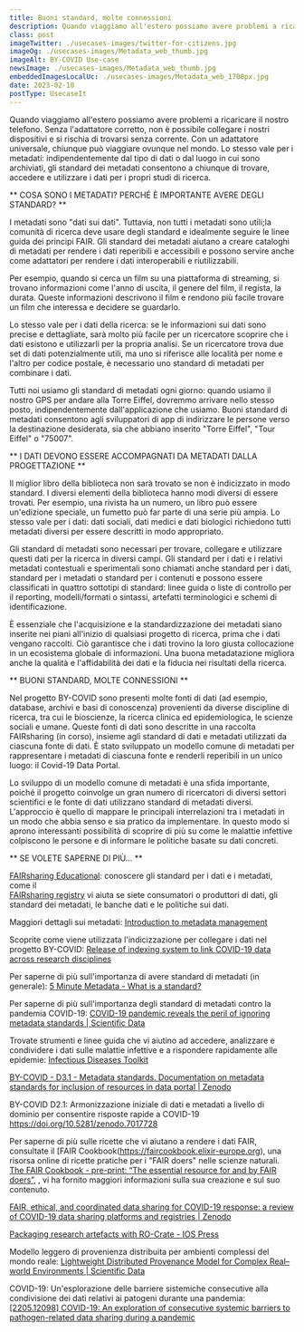 ```yaml
---
title: Buoni standard, molte connessioni 
description: Quando viaggiamo all'estero possiamo avere problemi a ricaricare il nostro telefono. Senza l'adattatore corretto, non è possibile collegare i nostri dispositivi e si rischia di trovarsi senza corrente.
class: post
imageTwitter: ./usecases-images/twitter-for-citizens.jpg
imageOg: ./usecases-images/Metadata_web_thumb.jpg
imageAlt: BY-COVID Use-case
newsImage: ./usecases-images/Metadata_web_thumb.jpg
embeddedImagesLocalUc: ./usecases-images/Metadata_web_1700px.jpg
date: 2023-02-10
postType: UsecaseIt
---
```


Quando viaggiamo all'estero possiamo avere problemi a ricaricare il nostro telefono. Senza l'adattatore corretto, non è possibile collegare i nostri dispositivi e si rischia di trovarsi senza corrente. Con un adattatore universale, chiunque può viaggiare ovunque nel mondo. Lo stesso vale per i metadati: indipendentemente dal tipo di dati o dal luogo in cui sono archiviati, gli standard dei metadati consentono a chiunque di trovare, accedere e utilizzare i dati per i propri studi di ricerca.

** COSA SONO I METADATI? PERCHÉ È IMPORTANTE AVERE DEGLI STANDARD? **

I metadati sono "dati sui dati". Tuttavia, non tutti i metadati sono utili;la comunità di ricerca deve usare degli standard e idealmente seguire le linee guida dei principi FAIR. Gli standard dei metadati aiutano a creare cataloghi di metadati per rendere i dati reperibili e accessibili e possono servire anche come adattatori per rendere i dati interoperabili e riutilizzabili. 

Per esempio, quando si cerca un film su una piattaforma di streaming, si trovano informazioni come l'anno di uscita, il genere del film, il regista, la durata. Queste informazioni descrivono il film e rendono più facile trovare un film che interessa e decidere se guardarlo. 

Lo stesso vale per i dati della ricerca: se le informazioni sui dati sono precise e dettagliate, sarà molto più facile per un ricercatore scoprire che i dati esistono e utilizzarli per la propria analisi. Se un ricercatore trova due set di dati potenzialmente utili, ma uno si riferisce alle località per nome e l'altro per codice postale, è necessario uno standard di metadati per combinare i dati.

Tutti noi usiamo gli standard di metadati ogni giorno: quando usiamo il nostro GPS per andare alla Torre Eiffel, dovremmo arrivare nello stesso posto, indipendentemente dall'applicazione che usiamo. Buoni standard di metadati consentono agli sviluppatori di app di indirizzare le persone verso la destinazione desiderata, sia che abbiano inserito "Torre Eiffel", "Tour Eiffel" o "75007".


** I DATI DEVONO ESSERE ACCOMPAGNATI DA METADATI DALLA PROGETTAZIONE **

Il miglior libro della biblioteca non sarà trovato se non è indicizzato in modo standard. I diversi elementi della biblioteca hanno modi diversi di essere trovati. Per esempio, una rivista ha un numero, un libro può essere un'edizione speciale, un fumetto può far parte di una serie più ampia. Lo stesso vale per i dati: dati sociali, dati medici e dati biologici richiedono tutti metadati diversi per essere descritti in modo appropriato. 

Gli standard di metadati sono necessari per trovare, collegare e utilizzare questi dati per la ricerca in diversi campi. Gli standard per i dati e i relativi metadati contestuali e sperimentali sono chiamati anche standard per i dati, standard per i metadati o standard per i contenuti e possono essere classificati in quattro sottotipi di standard: linee guida o liste di controllo per il reporting, modelli/formati o sintassi, artefatti terminologici e schemi di identificazione.

È essenziale che l'acquisizione e la standardizzazione dei metadati siano inserite nei piani all'inizio di qualsiasi progetto di ricerca, prima che i dati vengano raccolti. Ciò garantisce che i dati trovino la loro giusta collocazione in un ecosistema globale di informazioni. Una buona metadatazione migliora anche la qualità e l'affidabilità dei dati e la fiducia nei risultati della ricerca.

** BUONI STANDARD, MOLTE CONNESSIONI **

Nel progetto BY-COVID sono presenti molte fonti di dati (ad esempio, database, archivi e basi di conoscenza) provenienti da diverse discipline di ricerca, tra cui le bioscienze, la ricerca clinica ed epidemiologica, le scienze sociali e umane. Queste fonti di dati sono descritte in una raccolta FAIRsharing (in corso), insieme agli standard di dati e metadati utilizzati da ciascuna fonte di dati. È stato sviluppato un modello comune di metadati per rappresentare i metadati di ciascuna fonte e renderli reperibili in un unico luogo: il Covid-19 Data Portal.

Lo sviluppo di un modello comune di metadati è una sfida importante, poiché il progetto coinvolge un gran numero di ricercatori di diversi settori scientifici e le fonte di dati utilizzano standard di metadati diversi. L'approccio è quello di mappare le principali interrelazioni tra i metadati in un modo che abbia senso e sia pratico da implementare. In questo modo si aprono interessanti possibilità di scoprire di più su come le malattie infettive colpiscono le persone e di informare le politiche basate su dati concreti.


** SE VOLETE SAPERNE DI PIÙ... **

[FAIRsharing Educational](https://fairsharing.org/educational): conoscere gli standard per i dati e i metadati, come il <br />
[FAIRsharing registry](https://fairsharing.org/) vi aiuta se siete consumatori o produttori di dati, gli standard dei metadati, le banche dati e le politiche sui dati.

Maggiori dettagli sui metadati: [Introduction to metadata management](https://data.europa.eu/sites/default/files/d2.1.2_training_module_1.4_introduction_to_metadata_management_en_edp.pdf)

Scoprite come viene utilizzata l'indicizzazione per collegare i dati nel progetto BY-COVID: [Release of indexing system to link COVID-19 data across research disciplines](https://by-covid.org/news-events/by-covid-data-indexing-system/)

Per saperne di più sull'importanza di avere standard di metadati (in generale): [5 Minute Metadata - What is a standard?](https://www.youtube.com/watch?v=wQ6XNKb2jh8)

Per saperne di più sull'importanza degli standard di metadati contro la pandemia COVID-19: [COVID-19 pandemic reveals the peril of ignoring metadata standards | Scientific Data](https://doi.org/10.1038/s41597-020-0524-5)

Trovate strumenti e linee guida che vi aiutino ad accedere, analizzare e condividere i dati sulle malattie infettive e a rispondere rapidamente alle epidemie: [Infectious Diseases Toolkit](https://www.infectious-diseases-toolkit.org/)

[BY-COVID - D3.1 - Metadata standards. Documentation on metadata standards for inclusion of resources in data portal | Zenodo](https://zenodo.org/record/6885016#.Y-EFz3bMKUk) 

BY-COVID D2.1: Armonizzazione iniziale di dati e metadati a livello di dominio per consentire risposte rapide a COVID-19 https://doi.org/10.5281/zenodo.7017728  

Per saperne di più sulle ricette che vi aiutano a rendere i dati FAIR, consultate il [FAIR Cookbook(https://faircookbook.elixir-europe.org), una risorsa online di ricette pratiche per i "FAIR doers" nelle scienze naturali. [The FAIR Cookbook - pre-print: “The essential resource for and by FAIR doers”](https://doi.org/10.5281/zenodo.7156792), , vi ha fornito maggiori informazioni sulla sua creazione e sul suo contenuto. 

[FAIR, ethical, and coordinated data sharing for COVID-19 response: a review of COVID-19 data sharing platforms and registries | Zenodo](https://zenodo.org/record/5642635#.Y-DVYHbMJPY)

[Packaging research artefacts with RO-Crate - IOS Press](https://doi.org/10.3233/DS-210053)

Modello leggero di provenienza distribuita per ambienti complessi del mondo reale: [Lightweight Distributed Provenance Model for Complex Real–world Environments | Scientific Data](https://doi.org/10.1038/s41597-022-01537-6)

COVID-19: Un'esplorazione delle barriere sistemiche consecutive alla condivisione dei dati relativi ai patogeni durante una pandemia: [[2205.12098] COVID-19: An exploration of consecutive systemic barriers to pathogen-related data sharing during a pandemic](https://doi.org/10.48550/arXiv.2205.12098)
